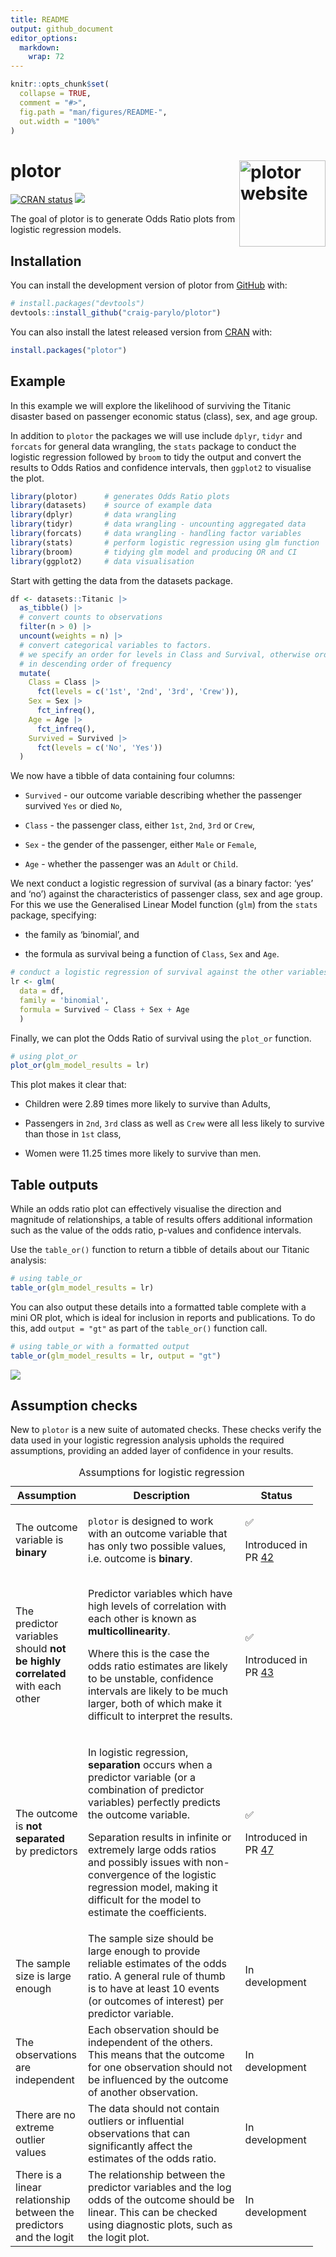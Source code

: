 ```yaml
---
title: README
output: github_document
editor_options: 
  markdown: 
    wrap: 72
---
```


<!-- README.md is generated from README.Rmd. Please edit that file -->

```r
knitr::opts_chunk$set(
  collapse = TRUE,
  comment = "#>",
  fig.path = "man/figures/README-",
  out.width = "100%"
)
```

# plotor <a href="https://craig-parylo.github.io/plotor/"><img src="man/figures/logo.png" alt="plotor website" align="right" height="138"/></a>

<!-- badges: start -->

[![CRAN
status](https://www.r-pkg.org/badges/version/plotor)](https://CRAN.R-project.org/package=plotor)
[![](https://cranlogs.r-pkg.org/badges/plotor)](https://cran.r-project.org/package=plotor)

<!-- badges: end -->

The goal of plotor is to generate Odds Ratio plots from logistic
regression models.

## Installation

You can install the development version of plotor from
[GitHub](https://github.com/) with:

``` r
# install.packages("devtools")
devtools::install_github("craig-parylo/plotor")
```

You can also install the latest released version from
[CRAN](https://CRAN.R-project.org/package=plotor) with:

``` r
install.packages("plotor")
```

## Example

In this example we will explore the likelihood of surviving the Titanic
disaster based on passenger economic status (class), sex, and age group.

In addition to `plotor` the packages we will use include `dplyr`,
`tidyr` and `forcats` for general data wrangling, the `stats` package to
conduct the logistic regression followed by `broom` to tidy the output
and convert the results to Odds Ratios and confidence intervals, then
`ggplot2` to visualise the plot.

```r
library(plotor)      # generates Odds Ratio plots
library(datasets)    # source of example data
library(dplyr)       # data wrangling
library(tidyr)       # data wrangling - uncounting aggregated data
library(forcats)     # data wrangling - handling factor variables
library(stats)       # perform logistic regression using glm function
library(broom)       # tidying glm model and producing OR and CI
library(ggplot2)     # data visualisation
```

Start with getting the data from the datasets package.

```r
df <- datasets::Titanic |> 
  as_tibble() |> 
  # convert counts to observations
  filter(n > 0) |>
  uncount(weights = n) |>
  # convert categorical variables to factors.
  # we specify an order for levels in Class and Survival, otherwise ordering
  # in descending order of frequency
  mutate(
    Class = Class |>
      fct(levels = c('1st', '2nd', '3rd', 'Crew')),
    Sex = Sex |>
      fct_infreq(),
    Age = Age |>
      fct_infreq(),
    Survived = Survived |>
      fct(levels = c('No', 'Yes'))
  )
```

We now have a tibble of data containing four columns:

-   `Survived` - our outcome variable describing whether the passenger
    survived `Yes` or died `No`,

-   `Class` - the passenger class, either `1st`, `2nd`, `3rd` or `Crew`,

-   `Sex` - the gender of the passenger, either `Male` or `Female`,

-   `Age` - whether the passenger was an `Adult` or `Child`.

We next conduct a logistic regression of survival (as a binary factor:
'yes' and 'no') against the characteristics of passenger class, sex and
age group. For this we use the Generalised Linear Model function (`glm`)
from the `stats` package, specifying:

-   the family as 'binomial', and

-   the formula as survival being a function of `Class`, `Sex` and
    `Age`.

```r
# conduct a logistic regression of survival against the other variables
lr <- glm(
  data = df, 
  family = 'binomial', 
  formula = Survived ~ Class + Sex + Age
  )
```

Finally, we can plot the Odds Ratio of survival using the `plot_or`
function.

```r
# using plot_or 
plot_or(glm_model_results = lr)
```

This plot makes it clear that:

-   Children were 2.89 times more likely to survive than Adults,

-   Passengers in `2nd`, `3rd` class as well as `Crew` were all less
    likely to survive than those in `1st` class,

-   Women were 11.25 times more likely to survive than men.

## Table outputs

While an odds ratio plot can effectively visualise the direction and
magnitude of relationships, a table of results offers additional
information such as the value of the odds ratio, p-values and confidence
intervals.

Use the `table_or()` function to return a tibble of details about our
Titanic analysis:

```r
# using table_or
table_or(glm_model_results = lr)
```

You can also output these details into a formatted table complete with a
mini OR plot, which is ideal for inclusion in reports and publications.
To do this, add `output = "gt"` as part of the `table_or()` function
call.

```r
# using table_or with a formatted output
table_or(glm_model_results = lr, output = "gt")
```

![](inst/img/table_or.png)

## Assumption checks

New to `plotor` is a new suite of automated checks. These checks verify
the data used in your logistic regression analysis upholds the required
assumptions, providing an added layer of confidence in your results.

+---------------+------------------------------------+---------------+
| Assumption    | Description                        | Status        |
+===============+====================================+===============+
| The outcome   | `plotor` is designed to work with  | ✅            |
| variable is   | an outcome variable that has only  |               |
| **binary**    | two possible values, i.e. outcome  | Introduced in |
|               | is **binary**.                     | PR [42](#42)  |
+---------------+------------------------------------+---------------+
| The predictor | Predictor variables which have     | ✅            |
| variables     | high levels of correlation with    |               |
| should **not  | each other is known as             | Introduced in |
| be highly     | **multicollinearity**.             | PR [43](#43)  |
| correlated**  |                                    |               |
| with each     | Where this is the case the odds    |               |
| other         | ratio estimates are likely to be   |               |
|               | unstable, confidence intervals are |               |
|               | likely to be much larger, both of  |               |
|               | which make it difficult to         |               |
|               | interpret the results.             |               |
+---------------+------------------------------------+---------------+
| The outcome   | In logistic regression,            | ✅            |
| is **not      | **separation** occurs when a       |               |
| separated**   | predictor variable (or a           | Introduced in |
| by predictors | combination of predictor           | PR [47](#47)  |
|               | variables) perfectly predicts the  |               |
|               | outcome variable.                  |               |
|               |                                    |               |
|               | Separation results in infinite or  |               |
|               | extremely large odds ratios and    |               |
|               | possibly issues with               |               |
|               | non-convergence of the logistic    |               |
|               | regression model, making it        |               |
|               | difficult for the model to         |               |
|               | estimate the coefficients.         |               |
+---------------+------------------------------------+---------------+
| The sample    | The sample size should be large    | In            |
| size is large | enough to provide reliable         | development   |
| enough        | estimates of the odds ratio. A     |               |
|               | general rule of thumb is to have   |               |
|               | at least 10 events (or outcomes of |               |
|               | interest) per predictor variable.  |               |
+---------------+------------------------------------+---------------+
| The           | Each observation should be         | In            |
| observations  | independent of the others. This    | development   |
| are           | means that the outcome for one     |               |
| independent   | observation should not be          |               |
|               | influenced by the outcome of       |               |
|               | another observation.               |               |
+---------------+------------------------------------+---------------+
| There are no  | The data should not contain        | In            |
| extreme       | outliers or influential            | development   |
| outlier       | observations that can              |               |
| values        | significantly affect the estimates |               |
|               | of the odds ratio.                 |               |
+---------------+------------------------------------+---------------+
| There is a    | The relationship between the       | In            |
| linear        | predictor variables and the log    | development   |
| relationship  | odds of the outcome should be      |               |
| between the   | linear. This can be checked using  |               |
| predictors    | diagnostic plots, such as the      |               |
| and the logit | logit plot.                        |               |
+---------------+------------------------------------+---------------+

: Assumptions for logistic regression
